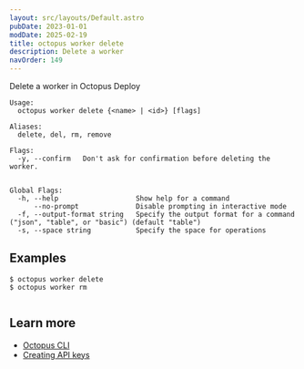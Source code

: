 ```yaml
---
layout: src/layouts/Default.astro
pubDate: 2023-01-01
modDate: 2025-02-19
title: octopus worker delete
description: Delete a worker
navOrder: 149
---
```


Delete a worker in Octopus Deploy

```
Usage:
  octopus worker delete {<name> | <id>} [flags]

Aliases:
  delete, del, rm, remove

Flags:
  -y, --confirm   Don't ask for confirmation before deleting the worker.


Global Flags:
  -h, --help                   Show help for a command
      --no-prompt              Disable prompting in interactive mode
  -f, --output-format string   Specify the output format for a command ("json", "table", or "basic") (default "table")
  -s, --space string           Specify the space for operations

```

## Examples

<SamplesInstance />

```
$ octopus worker delete
$ octopus worker rm


```

## Learn more

- [Octopus CLI](/docs/octopus-rest-api/cli)
- [Creating API keys](/docs/octopus-rest-api/how-to-create-an-api-key)